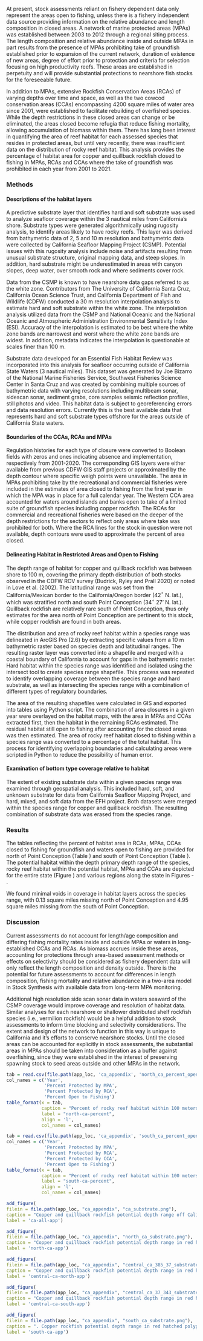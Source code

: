 At present, stock assessments reliant on fishery dependent data only represent the areas open to fishing, unless there is a fishery independent data source providing information on the relative abundance and length composition in closed areas.  A network of marine protected areas (MPAs) was established between 2003 to 2012 through a regional siting process.  The length composition and relative abundance inside and outside MPAs in part results from the presence of MPAs prohibiting take of groundfish established prior to expansion of the current network, duration of existence of new areas, degree of effort prior to protection and criteria for selection focusing on high productivity reefs.  These areas are established in perpetuity and will provide substantial protections to nearshore fish stocks for the foreseeable future. 

In addition to MPAs, extensive Rockfish Conservation Areas (RCAs) of varying depths over time and space, as well as the two cowcod conservation areas (CCAs) encompassing 4200 square miles of water area since 2001, were established to facilitate rebuilding of overfished species.   While the depth restrictions in these closed areas can change or be eliminated, the areas closed become refugia that reduce fishing mortality, allowing accumulation of biomass within them.  There has long been interest in quantifying the area of reef habitat for each assessed species that resides in protected areas, but until very recently, there was insufficient data on the distribution of rocky reef habitat.  This analysis provides the percentage of habitat area for copper and quillback rockfish closed to fishing in MPAs, RCAs and CCAs where the take of groundfish was prohibited in each year from 2001 to 2021.  

### Methods

#### Descriptions of the habitat layers 

A predictive substrate layer that identifies hard and soft substrate was used to analyze seafloor coverage within the 3 nautical miles from California’s shore.  Substrate types were generated algorithmically using rugosity analysis, to identify areas likely to have rocky reefs. This layer was derived from bathymetric data of 2, 5 and 10 m resolution and bathymetric data were collected by California Seafloor Mapping Project (CSMP). Potential issues with this rugosity analysis include noise and artifacts resulting from unusual substrate structure, original mapping data, and steep slopes. In addition, hard substrate might be underestimated in areas with canyon slopes, deep water, over smooth rock and where sediments cover rock. 

Data from the CSMP is known to have nearshore data gaps referred to as the white zone.  Contributors from The University of California Santa Cruz, California Ocean Science Trust, and California Department of Fish and Wildlife (CDFW) conducted a 30 m resolution interpolation analysis to estimate hard and soft substrate within the white zone.  The interpolation analysis utilized data from the CSMP and National Oceanic and the National Oceanic and Atmospheric Administration Environmental Sensitivity Index (ESI).  Accuracy of the interpolation is estimated to be best where the white zone bands are narrowest and worst where the white zone bands are widest.  In addition, metadata indicates the interpolation is questionable at scales finer than 100 m.

Substrate data developed for an Essential Fish Habitat Review was incorporated into this analysis for seafloor occurring outside of California State Waters (3 nautical miles).  This dataset was generated by Joe Bizarro of the National Marine Fisheries Service, Southwest Fisheries Science Center in Santa Cruz and was created by combining multiple sources of bathymetric data with varying resolutions including multibeam sonar, sidescan sonar, sediment grabs, core samples seismic reflection profiles, still photos and video.  This habitat data is subject to georeferencing errors and data resolution errors.  Currently this is the best available data that represents hard and soft substrate types offshore for the areas outside of California State waters.  


#### Boundaries of the CCAs, RCAs and MPAs 

Regulation histories for each type of closure were converted to Boolean fields with zeros and ones indicating absence and implementation, respectively from 2001-2020.  The corresponding GIS layers were either available from previous CDFW GIS staff projects or approximated by the depth contour where specific weigh points were unavailable.  The area in MPAs prohibiting take by the recreational and commercial fisheries were included in the estimates of area closed to fishing from the first year in which the MPA was in place for a full calendar year.  The Western CCA area accounted for waters around islands and banks open to take of a limited suite of groundfish species including copper rockfish.  The RCAs for commercial and recreational fisheries were based on the deeper of the depth restrictions for the sectors to reflect only areas where take was prohibited for both.  Where the RCA lines for the stock in question were not available, depth contours were used to approximate the percent of area closed.  

#### Delineating Habitat in Restricted Areas and Open to Fishing

The depth range of habitat for copper and quillback rockfish was between shore to 100 m, covering the primary depth distribution of both stocks observed in the CDFW ROV survey (Budrick, Ryley and Prall 2020) or noted in Love et al. (2002). The latitudinal range was set from the California/Mexican border to the California/Oregon border (42$^\circ$ N. lat.), which was stratified north and south Point Conception (34$^\circ$ 27' N. lat.).  Quillback rockfish are relatively rare south of Point Conception, thus only estimates for the area north of Point Conception are pertinent to this stock, while copper rockfish are found in both areas. 
 
The distribution and area of rocky reef habitat within a species range was delineated in ArcGIS Pro (2.6) by extracting specific values from a 10 m bathymetric raster based on species depth and latitudinal ranges.  The resulting raster layer was converted into a shapefile and merged with a coastal boundary of California to account for gaps in the bathymetric raster.  Hard habitat within the species range was identified and isolated using the intersect tool to create species range shapefile.  This process was repeated to identify overlapping coverage between the species range and hard substrate, as well as intersecting the species range with a combination of different types of regulatory boundaries. 

The area of the resulting shapefiles were calculated in GIS and exported into tables using Python script.  The combination of area closures in a given year were overlayed on the habitat maps, with the area in MPAs and CCAs extracted first, then the habitat in the remaining RCAs estimated.  The residual habitat still open to fishing after accounting for the closed areas was then estimated.  The area of rocky reef habitat closed to fishing within a species range was converted to a percentage of the total habitat. This process for identifying overlapping boundaries and calculating areas were scripted in Python to reduce the possibility of human error.  


#### Examination of bottom type coverage relative to habitat

The extent of existing substrate data within a given species range was examined through geospatial analysis. This included hard, soft, and unknown substrate for data from California Seafloor Mapping Project, and hard, mixed, and soft data from the EFH project. Both datasets were merged within the species range for copper and quillback rockfish. The resulting combination of substrate data was erased from the species range.  

### Results

The tables reflecting the percent of habitat area in RCAs, MPAs, CCAs closed to fishing for groundfish and waters open to fishing are provided for north of Point Conception (Table \ref{tab:north-ca-percent}) and south of Point Conception (Table \ref{tab:south-ca-percent}).  The potential habitat within the depth primary depth range of the species, rocky reef habitat within the potential habitat, MPAs and CCAs are depicted for the entire state (Figure \ref{fig:ca-all-app}) and various regions along the state in Figures \ref{fig:north-ca-app} - \ref{fig:south-ca-app}. 

We found minimal voids in coverage in habitat layers across the species range, with 0.13 square miles missing north of Point Conception and 4.95 square miles missing from the south of Point Conception. 

### Discussion

Current assessments do not account for length/age composition and differing fishing mortality rates inside and outside MPAs or waters in long-established CCAs and RCAs.  As biomass accrues inside these areas, accounting for protections through area-based assessment methods or effects on selectivity should be considered as fishery dependent data will only reflect the length composition and density outside.  There is the potential for future assessments to account for differences in length composition, fishing mortality and relative abundance in a two-area model in Stock Synthesis with available data from long-term MPA monitoring.  

Additional high resolution side scan sonar data in waters seaward of the CSMP coverage would improve coverage and resolution of habitat data.  Similar analyses for each nearshore or shallower distributed shelf rockfish species (i.e., vermilion rockfish) would be a helpful addition to stock assessments to inform time blocking and selectivity considerations.  The extent and design of the network to function in this way is unique to California and it’s efforts to conserve nearshore stocks.  Until the closed areas can be accounted for explicitly in stock assessments, the substantial areas in MPAs should be taken into consideration as a buffer against overfishing, since they were established in the interest of preserving spawning stock to seed areas outside and other MPAs in the network.  

\newpage

```r
tab = read.csv(file.path(app_loc, 'ca_appendix', 'north_ca_percent_open_closed.csv'))
col_names = c('Year',
			  'Percent Protected by MPA',
              'Percent Protected by RCA',
              'Percent Open to Fishing')
table_format(x = tab,
             caption = "Percent of rocky reef habitat within 100 meters in MPAs, RCAs closed to fishing for groundfish and waters open to fishing in California north of Point Conception",
             label = "north-ca-percent",
             align = 'l',
             col_names = col_names)
```


```r
tab = read.csv(file.path(app_loc, 'ca_appendix', 'south_ca_percent_open_closed.csv'))
col_names = c('Year',
			  'Percent Protected by MPA',
              'Percent Protected by RCA',
              'Percent Protected by CCA',
              'Percent Open to Fishing')
table_format(x = tab,
             caption = "Percent of rocky reef habitat within 100 meters in MPAs, RCAs, CCAs closed to fishing for groundfish and waters open to fishing in California south of Point Conception",
             label = "south-ca-percent",
             align = 'l',
             col_names = col_names)
```



```r
add_figure(
filein = file.path(app_loc, "ca_appendix", "ca_substrate.png"), 
caption = "Copper and quillback rockfish potential depth range off California in red hatched polygon, hard substrate occurring within the potential range in pink, MPAs in dark blue outline, and the CCAs in light blue",
label = 'ca-all-app')
```	

```r
add_figure(
filein = file.path(app_loc, "ca_appendix", "north_ca_substrate.png"), 
caption = "Copper and quillback rockfish potential depth range in red hatched polygon, hard substrate occurring within the potential range in pink and MPAs in dark blue outline between the Oregon/California border and Point Arena, California",
label = 'north-ca-app')
```	

```r
add_figure(
filein = file.path(app_loc, "ca_appendix", "central_ca_385_37_substrate.png"), 
caption = "Copper and quillback rockfish potential depth range in red hatched polygon, hard substrate occurring within the potential range in pink and MPAs in dark blue outline between Point Arena and Pigeon Point, California",
label = 'central-ca-north-app')
```	

```r
add_figure(
filein = file.path(app_loc, "ca_appendix", "central_ca_37_343_substrate.png"), 
caption = "Copper and quillback rockfish potential depth range in red hatched polygon, hard substrate occurring within the potential range in pink and MPAs in dark blue outline between Pigeon Point and Point Conception, California",
label = 'central-ca-south-app')
```	

```r
add_figure(
filein = file.path(app_loc, "ca_appendix", "south_ca_substrate.png"), 
caption = ". Copper rockfish potential depth range in red hatched polygon, hard substrate occurring within the potential range in pink, MPAs in dark blue outline, and the CCA in light blue between the Point Conception, California and the U.S./Mexican border.   ",
label = 'south-ca-app')
```	